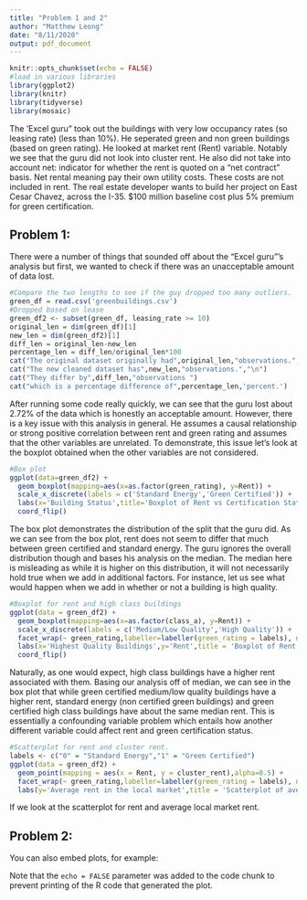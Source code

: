 ```yaml
---
title: "Problem 1 and 2"
author: "Matthew Leong"
date: "8/11/2020"
output: pdf_document
---
```


```r
knitr::opts_chunk$set(echo = FALSE)
#load in various libraries
library(ggplot2)
library(knitr)
library(tidyverse)
library(mosaic)
```
  

The 'Excel guru" took out the buildings with very low occupancy rates (so leasing rate) (less than 10%). He seperated green and non green buildings (based on green rating). He looked at market rent (Rent) variable. Notably we see that the guru did not look into cluster rent. He also did not take into account net: indicator for whether the rent is quoted on a "net contract" basis. Net rental meaning pay their own utility costs. These costs are not included in rent. The real estate developer wants to build her project on East Cesar Chavez, across the I-35. $100 million baseline cost plus 5% premium for green certification.  
  
## Problem 1: 

There were a number of things that sounded off about the "Excel guru"'s analysis but first, we wanted to check if there was an unacceptable amount of data lost.

```r
#Compare the two lengths to see if the guy dropped too many outliers.
green_df = read.csv('greenbuildings.csv')
#Dropped based on lease 
green_df2 <- subset(green_df, leasing_rate >= 10)
original_len = dim(green_df)[1]
new_len = dim(green_df2)[1]
diff_len = original_len-new_len
percentage_len = diff_len/original_len*100
cat("The original dataset originally had",original_len,"observations.","\n")
cat("The new cleaned dataset has",new_len,"observations.","\n")
cat("They differ by",diff_len,"observations ")
cat("which is a percentage difference of",percentage_len,'percent.')
```
  
After running some code really quickly, we can see that the guru lost about 2.72% of the data which is honestly an acceptable amount. However, there is a key issue with this analysis in general. He assumes a causal relationship or strong positive correlation between rent and green rating and assumes that the other variables are unrelated. To demonstrate, this issue let's look at the boxplot obtained when the other variables are not considered.
  
```r
#Box plot
ggplot(data=green_df2) + 
  geom_boxplot(mapping=aes(x=as.factor(green_rating), y=Rent)) +
  scale_x_discrete(labels = c('Standard Energy','Green Certified')) +
  labs(x='Building Status',title='Boxplot of Rent vs Certification Status') + 
  coord_flip()
```
  
The box plot demonstrates the distribution of the split that the guru did. As we can see from the box plot, rent does not seem to differ that much between green certified and standard energy. The guru ignores the overall distribution though and bases his analysis on the median. The median here is misleading as while it is higher on this distribution, it will not necessarily hold true when we add in additional factors. For instance, let us see what would happen when we add in whether or not a building is high quality. 
    
```r
#Boxplot for rent and high class buildings
ggplot(data = green_df2) + 
  geom_boxplot(mapping=aes(x=as.factor(class_a), y=Rent)) +
  scale_x_discrete(labels = c('Medium/Low Quality','High Quality')) + 
  facet_wrap(~ green_rating,labeller=labeller(green_rating = labels), nrow = 2) +
  labs(x='Highest Quality Buildings',y='Rent',title = 'Boxplot of Rent based on quality of the building and green certification') +
  coord_flip()
```
  
Naturally, as one would expect, high class buildings have a higher rent associated with them. Basing our analysis off of median, we can see in the box plot that while green certified medium/low quality buildings have a higher rent, standard energy (non certified green buildings) and green certified high class buildings have about the same median rent. This is essentially a confounding variable problem which entails how another different variable could affect rent and green certification status. 
  
```r
#Scatterplot for rent and cluster rent.
labels <- c("0" = "Standard Energy","1" = "Green Certified")
ggplot(data = green_df2) + 
  geom_point(mapping = aes(x = Rent, y = cluster_rent),alpha=0.5) + 
  facet_wrap(~ green_rating,labeller=labeller(green_rating = labels), nrow = 2) +
  labs(y='Average rent in the local market',title = 'Scatterplot of average local market rent vs rent sorted by building status')
```
  
If we look at the scatterplot for rent and average local market rent. 
  

  
## Problem 2:

You can also embed plots, for example:

Note that the `echo = FALSE` parameter was added to the code chunk to prevent printing of the R code that generated the plot.
